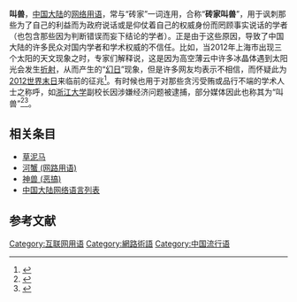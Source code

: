 {{otheruses|叫兽}}
'''叫兽'''，[[中国大陆|中国大陆]]的[[网络用语|网络用语]]，常与“砖家”一词连用，合称“'''砖家叫兽'''”，用于讽刺那些为了自己的利益而为政府说话或是仰仗着自己的权威身份而罔顾事实说话的学者（也包含那些因为判断错误而妄下结论的学者）。正是由于这些原因，导致了中国大陆的许多民众对国内学者和学术权威的不信任。比如，当2012年上海市出现三个太阳的天文现象之时，专家们解释说，这是因为高空薄云中许多冰晶体遇到太阳光会发生[[折射|折射]]，从而产生的“[[幻日|幻日]]”现象，但是许多网友均表示不相信，而怀疑此为[[2012世界末日|2012世界末日]]来临前的征兆<ref>{{Cite web|url=http://finance.stockstar.com/FB2012121100003881.shtml|title=上海现三个太阳：专家称与末日无关 网友不信|author=|date=2012-12-11|publisher=证券之星|language=|accessdate=2014-01-05|quote=|deadurl=yes|archiveurl=https://web.archive.org/web/20140106031455/http://finance.stockstar.com/FB2012121100003881.shtml|archivedate=2014-01-06}}</ref>。有时候也用于对那些贪污受贿或品行不端的学术人士之称呼，如[[浙江大学|浙江大学]]副校长因涉嫌经济问题被逮捕，部分媒体因此也称其为“叫兽”<ref>{{Cite web |url=http://opinion.hexun.com/2013-12-26/160927195.html |title=浙大副校长被批捕教授如何变成"叫兽" |author= |date=2013-12-26 |publisher=和讯网 |language= |accessdate=2014-01-05 |quote= |archive-url=https://web.archive.org/web/20140106034425/http://opinion.hexun.com/2013-12-26/160927195.html |archive-date=2014-01-06 |dead-url=yes }}</ref><ref>{{cite news|title=专家如何成“砖家” 教授为何变“叫兽”|url=http://news.xinhuanet.com/comments/2011-04/28/c_121357277.htm|accessdate=2014-01-06|newspaper=广州日报|date=2011年4月28日|archive-date=2012-06-09|archive-url=https://web.archive.org/web/20120609061628/http://news.xinhuanet.com/comments/2011-04/28/c_121357277.htm|dead-url=no}}</ref>。

==相关条目==
*[[草泥马|草泥马]]
*[[河蟹_(网路用语)|河蟹 (网路用语)]]
*[[神兽_(恶搞)|神兽 (恶搞)]]
*[[中国大陆网络语言列表|中国大陆网络语言列表]]

==参考文献==
{{reflist}}

[[Category:互联网用语|Category:互联网用语]]
[[Category:網路術語|Category:網路術語]]
[[Category:中国流行语|Category:中国流行语]]